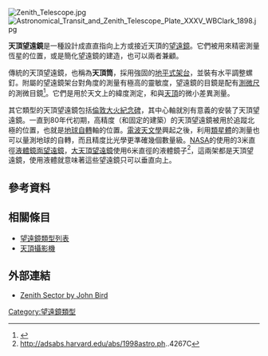 [[File:Zenith_Telescope.jpg|thumb]]
[[File:Astronomical_Transit_and_Zenith_Telescope_Plate_XXXV_WBClark_1898.jpg|thumb]]

'''天頂望遠鏡'''是一種設計成直直指向上方或接近天頂的[[望遠鏡|望遠鏡]]。它們被用來精密測量恆星的位置，或是簡化望遠鏡的建造，也可以兩者兼顧。

傳統的天頂望遠鏡，也稱為'''天頂筒'''，採用強固的[[經緯儀_(天文)|地平式架台]]，並裝有水平調整螺釘。附屬的望遠鏡架台對角度的測量有極高的靈敏度，望遠鏡的目鏡是配有[[千分尺|測微尺]]的測微目鏡<ref>{{Cite web |url=http://www.1911encyclopedia.org/Geodesy |title=1911encyclopedia.org,Geodesy |access-date=2016-11-11 |archive-date=2008-07-25 |archive-url=https://web.archive.org/web/20080725102415/http://www.1911encyclopedia.org/Geodesy |dead-url=no }}</ref>。它們是用於天文上的緯度測定，和與[[天頂|天頂]]的微小差異測量。

其它類型的天頂望遠鏡包括[[倫敦大火紀念碑|倫敦大火紀念碑]]，其中心軸就別有意義的安裝了天頂望遠鏡。一直到80年代初期，高精度（和固定的建築）的天頂望遠鏡被用於追蹤北極的位置，也就是[[地球自轉|地球自轉]]軸的位置。[[電波天文學|電波天文學]]興起之後，利用[[類星體|類星體]]的測量也可以量測地球的自轉，而且精度比光學更準確幾個數量級。[[NASA|NASA]]的{{link-en|軌道碎片天文台|NASA Orbital Debris Observatory}}使用的3米直徑[[液體鏡面望遠鏡|液體鏡面望遠鏡]]，[[大天頂望遠鏡|大天頂望遠鏡]]使用6米直徑的液體鏡子<ref>http://adsabs.harvard.edu/abs/1998astro.ph..4267C</ref>，這兩架都是天頂望遠鏡，使用液體就意味著這些望遠鏡只可以垂直向上。

== 參考資料 ==
{{reflist}}

== 相關條目 ==
* [[望遠鏡類型列表|望遠鏡類型列表]]
* [[天頂攝影機|天頂攝影機]]

== 外部連結 ==
* [http://www.mhs.ox.ac.uk/students/96to97/zenith.htm Zenith Sector by John Bird]{{Wayback|url=http://www.mhs.ox.ac.uk/students/96to97/zenith.htm |date=20160920144618 }}

[[Category:望遠鏡類型|Category:望遠鏡類型]]